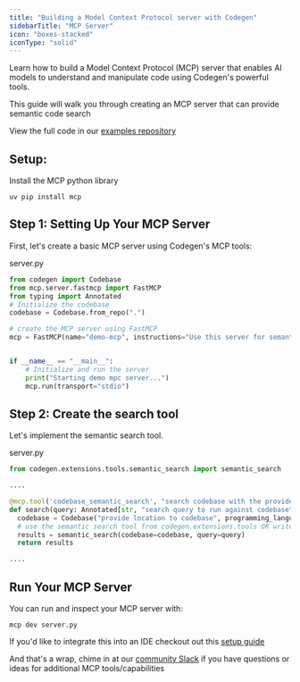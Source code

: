 ```yaml
---
title: "Building a Model Context Protocol server with Codegen"
sidebarTitle: "MCP Server"
icon: "boxes-stacked"
iconType: "solid"
---
```


Learn how to build a Model Context Protocol (MCP) server that enables AI models to understand and manipulate code using Codegen's powerful tools.

This guide will walk you through creating an MCP server that can provide semantic code search

<Info>View the full code in our [examples repository](https://github.com/codegen-sh/codegen-sdk/tree/develop/src/codegen/extensions/mcp)</Info>


## Setup:
Install the MCP python library
```
uv pip install mcp
```

## Step 1: Setting Up Your MCP Server

First, let's create a basic MCP server using Codegen's MCP tools:

server.py
```python
from codegen import Codebase
from mcp.server.fastmcp import FastMCP
from typing import Annotated
# Initialize the codebase
codebase = Codebase.from_repo(".")

# create the MCP server using FastMCP
mcp = FastMCP(name="demo-mcp", instructions="Use this server for semantic search of codebases")


if __name__ == "__main__":
    # Initialize and run the server
    print("Starting demo mpc server...")
    mcp.run(transport="stdio")

```

## Step 2: Create the search tool

Let's implement the semantic search tool.

server.py
```python
from codegen.extensions.tools.semantic_search import semantic_search

....

@mcp.tool('codebase_semantic_search', "search codebase with the provided query")
def search(query: Annotated[str, "search query to run against codebase"]):
  codebase = Codebase("provide location to codebase", programming_language="provide codebase Language")
  # use the semantic search tool from codegen.extensions.tools OR write your own   
  results = semantic_search(codebase=codebase, query=query) 
  return results

....
```

## Run Your MCP Server

You can run and inspect your MCP server with:

```
mcp dev server.py
```

If you'd like to integrate this into an IDE checkout out this [setup guide](/introduction/ide-usage#mcp-server-setup)

And that's a wrap, chime in at our [community
  Slack](https://community.codegen.com) if you have questions or ideas for additional MCP tools/capabilities